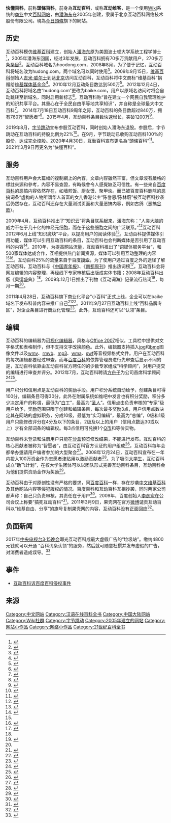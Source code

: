 {{noteTA
|G1 = IT
|G2 = PP
|1 = zh-hans:互动百科; zh-hant:互動百科;
|2= zh-hans:网上;zh-hant:網上;zh-tw:網路上
}}
{{Infobox website
|name = 头条百科
|url = {{URL|http://www.baike.com/}}
|logo =
|logo_size = 200px
|logo_alt = 头条百科標誌
<!-- |slogan=來這裡，發現世界 -->
|commercial = 是
|type = [[网络百科全书|网络百科全书]]
|reg = 可选
|language = [[中文|中文]]
|owner = 北京互动百科网络技术股份有限公司
|author = [[潘海东|潘海东]]
|launch_date = {{Start date and age|2005|6|19}}
|alexa = 73<small>（中国）</small>; 506<small>（全球）</small><br /><small>[http://www.alexa.com/siteinfo/baike.com 2016 年 7 月 12 日数据]</small>
| current_status = [[线上|线上]]
}}

'''快懂百科'''，前称'''頭條百科'''，前身為'''互动百科'''，或称'''互动维客'''，是一个使用[[Wiki|Wiki]]系统的[[商业|商业]]中文[[网络百科全书|百科网站]]，由[[潘海东|潘海东]]在2005年创建，隶属于北京互动百科网络技术股份有限公司。現為[[今日頭條|今日頭條]]旗下的網站。

== 历史 ==
互动百科模仿[[维基百科|维基百科]]建立，创始人[[潘海东|潘海东]]原为美国波士顿大学系统工程学博士<ref name=":0">{{Cite web|url =http://www.nbweekly.com/magazine/cont.aspx?artiID=10306|title =互动百科 中国式商业维基|accessdate =|author =|date =2010-01-08|publisher =南都周刊|deadurl =yes|archiveurl =https://web.archive.org/web/20160125094547/http://www.nbweekly.com/magazine/cont.aspx?artiID=10306|archivedate =2016-01-25}}</ref>，2005年潘海东回国，经过3年发展，互动百科拥有70多万贡献用户，270多万条[[条目|条目]]<ref>{{Cite web|url = http://tech.sina.com.cn/other/2008-10-14/16022508694.shtml|title = 互动百科CEO潘海东：知识分享时代正到来|accessdate = |author = |date = 2008年10月14日|publisher = 新浪科技|deadurl = no|archiveurl = https://web.archive.org/web/20160127212648/http://tech.sina.com.cn/other/2008-10-14/16022508694.shtml|archivedate = 2016年1月27日|df = }}</ref>。互动百科域名为hoodong.com，2008年8月，为了便于记忆，互动百科将域名改为hudong.com，两个域名可以同时使用<ref>{{Cite web|url = http://news.ename.cn/yumingyingyong_20080814_534_1.html|title = 互动百科拟启用新域名（HuDong.com）|accessdate = |author = |date = 2008-08-14|publisher = 易名中国|deadurl = no|archiveurl = https://web.archive.org/web/20160128161339/http://news.ename.cn/yumingyingyong_20080814_534_1.html|archivedate = 2016-01-28|df = }}</ref>。2009年9月15日，[[维基百科|维基百科]]创始人[[吉米·威尔士|吉米·威尔士]]到达[[北京|北京]]访问互动百科，互动百科将中文商标“维基百科”捐赠给[[维基媒体基金会|维基媒体基金会]]<ref>{{Cite web|url =http://tech.sina.com.cn/i/2009-09-15/13523439436.shtml|title =维基百科创始人访华接受中文商标捐赠|accessdate =|author =|date =2009年9月15日|publisher =新浪|deadurl =no|archiveurl =https://web.archive.org/web/20110829121725/http://tech.sina.com.cn/i/2009-09-15/13523439436.shtml|archivedate =2011年8月29日|df =}}</ref>。2010年12月互动条目数达到500万<ref name=":2">{{Cite web|url =http://www.sootoo.com/content/103231.shtml|title =速途网探营：独家揭秘北京互动百科公司办公环境|accessdate =|author =|date =2011-03-28|publisher =速途网|deadurl =no|archiveurl =https://web.archive.org/web/20160126170911/http://www.sootoo.com/content/103231.shtml|archivedate =2016-01-26|df =}}</ref>。2012年12月4日，互动百科将域名由“hudong.com”更改为<nowiki>baike.com</nowiki>，用户以原域名访问时将会自动跳转至新域名，同时启用新标志<ref>{{Cite web|url =http://www.ce.cn/cysc/tech/07hlw/guonei/201212/05/t20121205_21297361.shtml|title =互动百科启用新域名 开启全新用户体验|accessdate =|author =|date =2012年12月5日|publisher =中国经济网|deadurl =yes|archiveurl =https://web.archive.org/web/20160127133407/http://www.ce.cn/cysc/tech/07hlw/guonei/201212/05/t20121205_21297361.shtml#|archivedate =2016-01-27|df =}}</ref>。互动百科称“旨在建立一个网民自我管理维护的知识共享平台。其重心在于全民自由平等地共享知识”，并自称是全球最大中文百科<ref name=":1">{{Cite web|url =http://media.people.com.cn/GB/40606/14001912.html|title =互动百科疑借“反垄断”进行炒作|accessdate =|author =|date =2011年2月25日|publisher =人民网-《江南时报》|deadurl =yes|archiveurl =https://web.archive.org/web/20161011120209/http://media.people.com.cn/GB/40606/14001912.html|archivedate =2016年10月11日|df =}}</ref>。
2014年7月18日互动百科9周年之际，互动百科的条目数超过840万，拥有760万“智愿者”<ref>{{Cite web|url =http://www.ccidnet.com/2014/0717/5539657.shtml|title =互动百科9周年 将卖萌进行到底|accessdate =|author =|date =2014-07-17|publisher =赛迪网|deadurl =no|archiveurl =https://web.archive.org/web/20160126222940/http://www.ccidnet.com/2014/0717/5539657.shtml|archivedate =2016-01-26|df =}}</ref>。2015年4月，互动百科条目数快速增长，突破1200万<ref name=":3">{{Cite web|url =http://news.163.com/15/0421/12/ANNNOHTJ00014SEH.html|title =互动百科荣获"中国新媒体门户知识类龙头奖"|accessdate =|author =京报网|date =2015-04-21|publisher =网易|deadurl =no|archiveurl =https://web.archive.org/web/20160125183720/http://news.163.com/15/0421/12/ANNNOHTJ00014SEH.html|archivedate =2016-01-25|df =}}</ref>。

2019年8月，[[字节跳动|字节跳动]]宣布参股互动百科，同时创始人潘海东退股。参股后，字节跳动在互动百科的持股比例为22%<ref>{{cite web|author1=|title=字节跳动入股互动百科：持股22% 创始人潘海东退出|url=https://tech.sina.com.cn/i/2019-08-19/doc-ihytcern1832246.shtml|website=新浪科技|date=2019-08-19|accessdate=2019-09-06|archive-date=2019-08-19|archive-url=https://web.archive.org/web/20190819034332/https://tech.sina.com.cn/i/2019-08-19/doc-ihytcern1832246.shtml|dead-url=no}}</ref>。在9月，字节跳动已收购互动百科100%的股份，达成完全控股。2020年4月30日，互動百科宣布更名為“頭條百科”<ref>{{cite news |title=头条百科测试版上线 启用域名baike.com |url=https://tech.ifeng.com/c/7w5dPOmfriC |accessdate=2020-04-30 |work=TechWeb |date=2020-04-30 |archive-date=2020-12-02 |archive-url=https://web.archive.org/web/20201202095733/https://tech.ifeng.com/c/7w5dPOmfriC |dead-url=no }}</ref>。2021年3月9日再更名为“快懂百科”。

== 服务 ==
互动百科用戶会大篇幅的複制網上的內容，文章内容雖然丰富，但文章沒有嚴格的標註來源和參考，內容不易查證，有時候會令人感覺缺乏可信性。有一些来自[[百度百科|百度百科]]的恶搞内容依然存在，如墙煎饭、厨女馍、聚甲炔。而已被百度百科删除的恶搞词条“虚构的人物所谓华人首富的女儿香港公主“陈誉恩/陈林蔚”被互动百科抄袭后仍然存在，互动百科还存在大量测试页面和大量恶搞内容，例如古鸽（恶搞[[谷歌|谷歌]]）。

2009年4月，互动百科推出了“知识云”将条目联系起来，潘海东称：“人类大脑的威力不在于几十亿的神经元细胞，而在于这些细胞之间的广泛联系。”<ref>{{Cite web|url =http://news.xinhuanet.com/newmedia/2009-04/08/content_11148406.htm|title =互联网的"云计算"时代 互动百科推出"知识云"|accessdate =|author =千龙网|date =2009年4月8日|publisher =新华网|deadurl =no|archiveurl =https://web.archive.org/web/20160127132454/http://news.xinhuanet.com/newmedia/2009-04/08/content_11148406.htm|archivedate =2016年1月27日|df =}}</ref>互动百科2012年6月上线“知识魔块”平台，以提高用户的阅读体验<ref>{{Cite web|url =http://www.ce.cn/cysc/tech/07ityj/guonei/201301/14/t20130114_21317988.shtml|title =互动百科首推百科开放平台 携手合作伙伴提升用户体验|accessdate =|author =|date =2013年1月14日|publisher =中国经济网|deadurl =yes|archiveurl =https://web.archive.org/web/20160127101230/http://www.ce.cn/cysc/tech/07ityj/guonei/201301/14/t20130114_21317988.shtml#|archivedate =2016-01-27|df =}}</ref>。互动百科提供媒体引用功能，媒体可以引用互动百科的条目，互动百科也会判断媒体是否引用了互动百科的内容<ref>{{Cite web|url =http://news.xinhuanet.com/newmedia/1743-10/23/content_12258085.htm|title =互动百科推出“媒体引用” 激发网民创造新“热词”|accessdate =|author =|date =|publisher =新华网|deadurl =no|archiveurl =https://web.archive.org/web/20160127105631/http://news.xinhuanet.com/newmedia/1743-10/23/content_12258085.htm|archivedate =2016-01-27|df =}}</ref>。2010年，为提高网站流量，互动百科推出了“词媒体服务平台”，和500家媒体达成合作，互相提供热门新闻资源，媒体可以引用互动整理的内容<ref name=":1" /><ref>{{Cite web|url = http://news.xinhuanet.com/newmedia/2010-06/12/c_12214065.htm|title = 探路“词媒体”——专访互动百科CEO潘海东|accessdate = |author = 《互联网周刊》杂志|date = 2010年6月12日|publisher = 新华网|deadurl = no|archiveurl = https://web.archive.org/web/20161011153217/http://news.xinhuanet.com/newmedia/2010-06/12/c_12214065.htm|archivedate = 2016年10月11日|df = }}</ref>。互动百科25%的流量来自于百度[[搜索引擎|搜索]]，为了使用户通过百度之外的途径了解互动百科，互动百科与《[[中国青年报|中国青年报]]》、《[[南都周刊|南都周刊]]》推出热词榜<ref>{{Cite web|url =http://tech.163.com/10/1222/09/6OGE0V2V000949EP.html|title =互动百科如何走出维基困境|accessdate =|author =|date =2010-12-22|publisher =网易|deadurl =no|archiveurl =https://web.archive.org/web/20160125215620/http://tech.163.com/10/1222/09/6OGE0V2V000949EP.html|archivedate =2016-01-25|df =}}</ref>。互动百科会将网友编辑的内容整理，再经线下专家审核后出版成实体书籍；2008年互动百科出版《奥运盛典》<ref name=":0" />，2009年12月1日推出了刊物《互动词海》记录流行热词<ref>{{Cite web|url =http://news.xinhuanet.com/internet/2009-12/02/content_12573161.htm|title =互动百科推出“口袋词海”|accessdate =|author =网易|date =2009年12月2日|publisher =新华网|deadurl =no|archiveurl =https://web.archive.org/web/20161011153213/http://news.xinhuanet.com/internet/2009-12/02/content_12573161.htm|archivedate =2016年10月11日|df =}}</ref>，每月一期<ref name=":2" />。

2011年4月28日，互动百科旗下商业化平台“小百科”正式上线，企业可以在baike域名下发布科普内容来推广自己<ref>{{Cite web|url =http://tech.qq.com/a/20110428/000301.htm|title =互动百科旗下新网站“小百科”正式上线|accessdate =|author =|date =2011年4月28日|publisher =腾讯网|deadurl =no|archiveurl =https://web.archive.org/web/20160126184519/http://tech.qq.com/a/20110428/000301.htm|archivedate =2016年1月26日|df =}}</ref><ref>{{Cite web|url =http://news.xinhuanet.com/tech/2011-04/28/c_121358615.htm|title =互动百科宣布旗下商业化战略平台“小百科”正式上线|accessdate =|author =|date =2011年4月28日|publisher =新华网|deadurl =no|archiveurl =https://web.archive.org/web/20160127132451/http://news.xinhuanet.com/tech/2011-04/28/c_121358615.htm|archivedate =2016年1月27日|df =}}</ref>。2011年9月27日互动百科上线“百科品牌专区”，对企业条目进行商业化管理<ref>{{Cite web|url =http://it.sohu.com/20110927/n320713928.shtml|title =品牌入驻百科 互动百科助力企业品牌|accessdate =|author =赛迪网|date =2011年9月27日|publisher =搜狐|deadurl =no|archiveurl =https://web.archive.org/web/20160126173110/http://it.sohu.com/20110927/n320713928.shtml|archivedate =2016年1月26日|df =}}</ref>。此外，互动百科还可以“认领”条目。

== 编辑 ==
互动百科的编辑器为[[可视化编辑器|可视化编辑器]]，风格与[[Office_2007|Office 2007]]相似。工具栏中提供对文字格式和表格制作，但不支持文字改换颜色。此外，编辑器支持插入[[jpg|jpg]]和[[bmp|bmp]]图像文件以及[[wmv|wmv]]、[[rmvb|rmvb]]、[[mp3|mp3]]、[[wma|wma]]、[[swf|swf]]等音视频格式文件。用户在互动百科的每次编辑都要经过审查，而与[[百度百科|百度百科]]的依靠管理员进行先审查后显示不同的是，互动百科依靠由互动百科官方聘任的的少数专家组成“科学顾问”，对用户提交的编辑进行审查并评分。2012年7月，互动百科聘请[[方舟子|方舟子]]为公司首席科学顾问<ref>{{Cite web|url =http://www.chinanews.com/cul/2012/07-12/4028247.shtml|title =方舟子受聘网站首席科学顾问 网友褒贬不一|accessdate =|author =上海青年报|date =2012年7月12日|publisher =中国新闻网|deadurl =no|archiveurl =https://web.archive.org/web/20160127210242/http://www.chinanews.com/cul/2012/07-12/4028247.shtml|archivedate =2016年1月27日|df =}}</ref><ref>{{Cite web|url =http://tech.163.com/12/0711/11/864MCIJI000915BF.html|title =互动百科聘请方舟子为首席科学顾问|accessdate =|author =|date =2012-07-11|publisher =网易|deadurl =no|archiveurl =https://web.archive.org/web/20160125201548/http://tech.163.com/12/0711/11/864MCIJI000915BF.html|archivedate =2016-01-25|df =}}</ref>。

用户积分和信用点是互动百科的奖励手段。用户积分系统自动给予，创建条目可得100分，编辑条目可得30分，此外在附属系统如维吧中发言也有积分奖励，积分多少决定用户的称谓，最低为“[[白丁|白丁]]”，最高为“[[圣人|圣人]]”。信用点由负责审核的“专家”级用户给予，奖励范围只限于创建和编辑条目，每次最多奖励3点，用户信用点数决定其在网站的虚拟职务，分成10级，最低为“实习编辑”，最高为“总编”，0级和1级用户只能修改评分在4分及以下的条目，2级及以上的用户（信用点数达30或以上）才有全部词条的编辑权。每3点信用可兑换1个[[Q币|Q币]]和等价实物。

互动百科未登录和注册用户只能在[[沙盒|沙盒]]预览修改结果，不能进行发布。互动百科的核心贡献者被称为“智愿者”，由互动百科官方认证的用户组成<ref>{{Cite web|url =http://www.ycwb.com/myjjb/2009-01/06/content_2042222.htm|title =互动百科启动“百万津贴”激励计划|accessdate =|author =|date =2009-01-06|publisher =金羊网|deadurl =yes|archiveurl =https://web.archive.org/web/20160126220437/http://www.ycwb.com/myjjb/2009-01/06/content_2042222.htm|archivedate =2016-01-26|df =}}</ref>，互动百科每年会都举办邀请用户编者参加的大型聚会<ref>{{Cite web|url = http://tech.qq.com/a/20120723/000081.htm|title = 2012互动百科用户大会启动“科学顾问团”|accessdate = |author = |date = 2012年7月23日|publisher = 腾讯网|deadurl = no|archiveurl = https://web.archive.org/web/20160126174338/http://tech.qq.com/a/20120723/000081.htm|archivedate = 2016年1月26日|df = }}</ref>。2008年12月24日，互动百科宣布在一年内投入100万资金作为志愿者津贴用以激励贡献者<ref>{{Cite web|url =http://finance.qq.com/a/20090112/000685.htm|title =互动百科斥资百万 激励网民谱写网络百科|accessdate =|author =北青网—北京青年报|date =2009年1月7日|publisher =腾讯网|deadurl =no|archiveurl =https://web.archive.org/web/20160126181929/http://finance.qq.com/a/20090112/000685.htm|archivedate =2016年1月26日|df =}}</ref>。为了吸引[[大学生|大学生]]，互动百科成立“助飞计划”，在校大学生团体可以以团队形式完善互动百科条目，互动百科会为他们提供资助金作为奖励<ref>{{Cite web|url =http://edu.qq.com/a/20101013/000028.htm|title =互动百科携手大学生社团打造“助飞计划”|accessdate =|author =人民网|date =2010年10月13日|publisher =腾讯网|deadurl =no|archiveurl =https://web.archive.org/web/20160126184126/http://edu.qq.com/a/20101013/000028.htm|archivedate =2016年1月26日|df =}}</ref>。

互动百科由于对原创性没有严格的要求，同[[百度百科|百度百科]]一样，存在抄袭[[中文维基百科|中文维基百科]]及其他网站内容等侵犯版权的情况。百度百科和互动百科互相抄袭，同时两家公司都声称：自己只负责审核，其责任在于用户<ref>{{Cite web|url =http://it.southcn.com/9/2010-11/08/content_17366538.htm|title =盛大文学互动百科相继控诉百度侵权|accessdate =|author =|date =2010-11-08|publisher =南方网|deadurl =no|archiveurl =https://web.archive.org/web/20160126235741/http://it.southcn.com/9/2010-11/08/content_17366538.htm|archivedate =2016-01-26|df =}}</ref>。2009年，百度创始人[[李彦宏|李彦宏]]在公司会议上称要“搞死互动百科”<ref>{{Cite web|url = http://tech.163.com/10/1220/20/6OCHAQPM000915BF.html|title = 互动百科CEO连发三封公开信质疑百度|accessdate = |author = |date = 2010-12-20|publisher = 网易|deadurl = no|archiveurl = https://web.archive.org/web/20160125192818/http://tech.163.com/10/1220/20/6OCHAQPM000915BF.html|archivedate = 2016-01-25|df = }}</ref>。2011年3月9日，果壳网在官方[[微博|微博]]谴责互动百科以“维基自由、分享”的旗号复制果壳网的内容，互动百科没有正面回应<ref>{{Cite web|url =http://tech.qq.com/a/20110310/000076.htm|title =果壳网发“谴责声明”指互动百科抄袭|accessdate =|author =每日经济新闻|date =2011年3月10日|publisher =腾讯网|deadurl =no|archiveurl =https://web.archive.org/web/20160126181346/http://tech.qq.com/a/20110310/000076.htm|archivedate =2016年1月26日|df =}}</ref>。

== 负面新闻 ==
2017年[[中国中央电视台3·15晚会|中央电视台3·15晚会]]曝光互动百科成最大虚假广告的“垃圾站”。缴纳4800元钱就可以开通 “百科词条认领”的服务，然后就可随意杜撰并发布虚假的广告，对消费者造成误导。<ref>{{cite news|author1=央视财经|authorlink1=中国中央电视台财经频道|title=央视315曝光互动百科成最大虚假广告“垃圾站”|url=http://finance.qq.com/a/20170315/042613.htm|accessdate=2017-03-15|agency=央视财经频道|publisher=腾讯财经|date=2017-03-15|language=zh-cn|deadurl=no|archiveurl=https://web.archive.org/web/20170316025214/http://finance.qq.com/a/20170315/042613.htm|archivedate=2017-03-16|df=}}</ref>

== 事件 ==
* [[互动百科诉百度百科侵权事件|互动百科诉百度百科侵权事件]]

== 来源 ==
{{Reflist|2}}

{{字节跳动}}
{{汉语在线百科全书}}

[[Category:中文网站|Category:中文网站]]
[[Category:汉语在线百科全书|Category:汉语在线百科全书]]
[[Category:中国大陆网站|Category:中国大陆网站]]
[[Category:Wiki社群|Category:Wiki社群]]
[[Category:字节跳动|Category:字节跳动]]
[[Category:2005年建立的网站|Category:2005年建立的网站]]
[[Category:网站小作品|Category:网站小作品]]
[[Category:网络小作品|Category:网络小作品]]
[[Category:21世纪百科全书|Category:21世纪百科全书]]